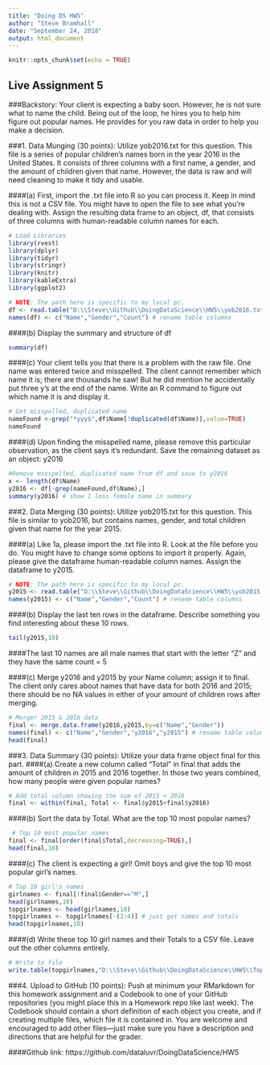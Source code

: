 ```yaml
---
title: "Doing DS HW5"
author: "Steve Bramhall"
date: "September 24, 2018"
output: html_document
---
```


```r
knitr::opts_chunk$set(echo = TRUE)
```

## Live Assignment 5

###Backstory: Your client is expecting a baby soon.  However, he is not sure what to name the child.  Being out of the loop, he hires you to help him figure out popular names.  He provides for you raw data in order to help you make a decision.

###1.	Data Munging (30 points): Utilize yob2016.txt for this question. This file is a series of popular children’s names born in the year 2016 in the United States.  It consists of three columns with a first name, a gender, and the amount of children given that name.  However, the data is raw and will need cleaning to make it tidy and usable.

####(a)	First, import the .txt file into R so you can process it.  Keep in mind this is not a CSV file.  You might have to open the file to see what you’re dealing with.  Assign the resulting data frame to an object, df, that consists of three columns with human-readable column names for each.

```r
# Load Libraries
library(rvest)
library(dplyr)
library(tidyr)
library(stringr)
library(knitr)
library(kableExtra)
library(ggplot2)
```

```r
# NOTE: The path here is specific to my local pc.
df <- read.table("D:\\Steve\\Github\\DoingDataScience\\HW5\\yob2016.txt",header=FALSE,sep=";")
names(df) <- c("Name","Gender","Count") # rename table columns
```

####(b)	Display the summary and structure of df
```r
summary(df)
```

####(c)	Your client tells you that there is a problem with the raw file.  One name was entered twice and misspelled.  The client cannot remember which name it is; there are thousands he saw! But he did mention he accidentally put three y’s at the end of the name.  Write an R command to figure out which name it is and display it.
```r
# Get misspelled, duplicated name
nameFound <-grep("*yyy$",df$Name[!duplicated(df$Name)],value=TRUE)
nameFound
```


####(d)	Upon finding the misspelled name, please remove this particular observation, as the client says it’s redundant.  Save the remaining dataset as an object: y2016 
```r
#Remove misspelled, duplicated name from df and save to y2016
x <- length(df$Name)
y2016 <- df[-grep(nameFound,df$Name),]
summary(y2016) # show 1 less female name in summary
```

###2.	Data Merging (30 points): Utilize yob2015.txt for this question.  This file is similar to yob2016, but contains names, gender, and total children given that name for the year 2015.

####(a)	Like 1a, please import the .txt file into R.  Look at the file before you do.  You might have to change some options to import it properly.  Again, please give the dataframe human-readable column names.  Assign the dataframe to y2015.  
```r
# NOTE: The path here is specific to my local pc.
y2015 <- read.table("D:\\Steve\\Github\\DoingDataScience\\HW5\\yob2015.txt",header=FALSE,sep=",")
names(y2015) <- c("Name","Gender","Count") # rename table columns
```

####(b)	Display the last ten rows in the dataframe.  Describe something you find interesting about these 10 rows.
```r
tail(y2015,10)
```
####The last 10 names are all male names that start with the letter "Z" and they have the same count = 5

####(c)	Merge y2016 and y2015 by your Name column; assign it to final.  The client only cares about names that have data for both 2016 and 2015; there should be no NA values in either of your amount of children rows after merging.
```r
# Merger 2015 & 2016 data
final <- merge.data.frame(y2016,y2015,by=c("Name","Gender"))
names(final) <- c("Name","Gender","y2016","y2015") # rename table columns
head(final)
```

###3.	Data Summary (30 points): Utilize your data frame object final for this part.
####(a)	Create a new column called “Total” in final that adds the amount of children in 2015 and 2016 together.  In those two years combined, how many people were given popular names?
```r
# Add total column showing the sum of 2015 + 2016
final <- within(final, Total <- final$y2015+final$y2016)
```

####(b)	Sort the data by Total.  What are the top 10 most popular names?
```r
 # Top 10 most popular names
final <- final[order(final$Total,decreasing=TRUE),]
head(final,10)
```

####(c)	The client is expecting a girl!  Omit boys and give the top 10 most popular girl’s names.
```r
# Top 10 girl's names
girlnames <- final[!final$Gender=="M",]
head(girlnames,10)
topgirlnames <- head(girlnames,10)
topgirlnames <- topgirlnames[-(2:4)] # just get names and totals
head(topgirlnames,10)
```

####(d)	Write these top 10 girl names and their Totals to a CSV file.  Leave out the other columns entirely.
```r
# Write to file
write.table(topgirlnames,"D:\\Steve\\Github\\DoingDataScience\\HW5\\TopGirlNames.csv",quote=FALSE,sep=',',row.names=FALSE)
```

###4.	Upload to GitHub (10 points): Push at minimum your RMarkdown for this homework assignment and a Codebook to one of your GitHub repositories (you might place this in a Homework repo like last week).  The Codebook should contain a short definition of each object you create, and if creating multiple files, which file it is contained in.  You are welcome and encouraged to add other files—just make sure you have a description and directions that are helpful for the grader.

####Github link: https://github.com/dataluvr/DoingDataScience/HW5
